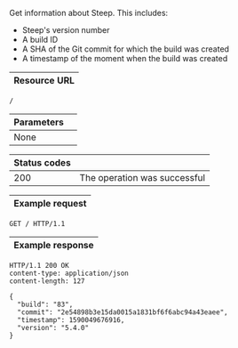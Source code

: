 Get information about Steep. This includes:

* Steep's version number
* A build ID
* A SHA of the Git commit for which the build was created
* A timestamp of the moment when the build was created

| Resource URL |
| ------------ |

```http
/
```

| Parameters   |                              |
| ------------ | ---------------------------- |
| None         |                              |

| Status codes |                              |
| ------------ | ---------------------------- |
| 200          | The operation was successful |

| Example request |
| --------------- |

```http
GET / HTTP/1.1
```

| Example response |
| ---------------- |

```http
HTTP/1.1 200 OK
content-type: application/json
content-length: 127

{
  "build": "83",
  "commit": "2e54898b3e15da0015a1831bf6f6abc94a43eaee",
  "timestamp": 1590049676916,
  "version": "5.4.0"
}
```
